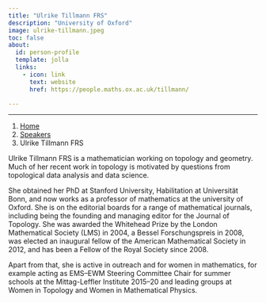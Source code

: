 ```yaml
---
title: "Ulrike Tillmann FRS"
description: "University of Oxford"
image: ulrike-tillmann.jpeg
toc: false
about:
  id: person-profile
  template: jolla
  links:
    - icon: link
      text: website
      href: https://people.maths.ox.ac.uk/tillmann/

---
```

---

```{=html}
<nav aria-label="breadcrumb">
  <ol class="breadcrumb">
    <li class="breadcrumb-item"><a href="../../index.html">Home</a></li>
    <li class="breadcrumb-item"><a href="../../speaker.html">Speakers</a></li>
    <li class="breadcrumb-item active">Ulrike Tillmann FRS</li>

  </ol>
</nav>
```

:::{#person-profile}
:::

Ulrike Tillmann FRS is a mathematician working on topology and geometry. Much of her recent work in topology is motivated by questions from topological data analysis and data science.

She obtained her PhD at Stanford University, Habilitation at Universität Bonn, and now works as a professor of mathematics at the university of Oxford. She is on the editorial boards for a range of mathematical journals, including being the founding and managing editor for the Journal of Topology. She was awarded the Whitehead Prize by the London Mathematical Society (LMS) in 2004, a Bessel Forschungspreis in 2008, was elected an inaugural fellow of the American Mathematical Society in 2012, and has been a Fellow of the Royal Society since 2008.

Apart from that, she is active in outreach and for women in mathematics, for example acting as EMS–EWM Steering Committee Chair for summer schools at the Mittag-Leffler Institute 2015–20 and leading groups at Women in Topology and Women in Mathematical Physics.